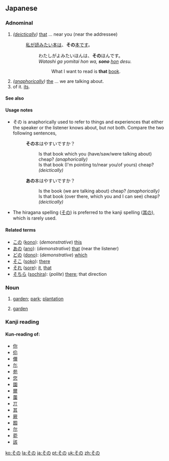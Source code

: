 ==Japanese==
===Adnominal===
{{ja-pos|h|adnominal|kanji=其の|rom=sono}}

# ''([[deictically]])'' [[that]] ... near you (near the addressee)
#: [[私]]が[[読む|読みたい]][[本]][[は]]、'''その'''[[本]][[です]]。
#:: わたしがよみたいほんは、'''その'''ほんです。
#:: ''Watashi ga yomitai hon wa, '''sono''' [[hon]] desu.''
#::: What I want to read is '''that''' [[book]].
# ''([[anaphorically]])'' [[the]] ... we are talking about.
# of it. [[its]].

====See also====
{{Japanese demonstratives}}

====Usage notes====
* その is anaphorically used to refer to things and experiences that either the speaker or the listener knows about, but not both. Compare the two following sentences,
*: '''その'''本はやすいですか？
*:: Is that book which you (have/saw/were talking about) cheap? ''(anaphorically)''
*:: Is that book (I'm pointing to/near you/of yours) cheap? ''(deictically)''
*: '''あの'''本はやすいですか？
*:: Is the book (we are talking about) cheap? ''(anaphorically)''
*:: Is that book (over there, which you and I can see) cheap? ''(deictically)''
*The hiragana spelling ([[その]]) is preferred to the kanji spelling ([[其の]]), which is rarely used.

====Related terms====
* [[この]] ([[kono]]): (''demonstrative'') [[this]]
* [[あの]] ([[ano]]): (''demonstrative'') [[that]] (near the listener)
* [[どの]] ([[dono]]): (''demonstrative'') [[which]]
* [[そこ]] ([[soko]]): [[there]]
* [[それ]] ([[sore]]): [[it]], [[that]]
* [[そちら]] ([[sochira]]): (''polite'') [[there]]; that direction

===Noun===
{{ja-noun|h|rom=sono}}

# {{ja-def|園}} [[garden]]; [[park]]; [[plantation]]
# {{ja-def|苑}} [[garden]]

===Kanji reading===
{{ja-kanjireading|rom=sono}}

====Kun-reading of:====
* [[你]]
* [[伱]]
* [[儞]]
* [[尓]]
* [[苑]]
* [[您]]
* [[園]]
* [[爾]]
* [[薗]]
* [[丌]]
* [[其]]
* [[厥]]
* [[囿]]
* [[尔]]
* [[菀]]
* [[該]]

[[ko:その]]
[[la:その]]
[[ja:その]]
[[pt:その]]
[[uk:その]]
[[zh:その]]